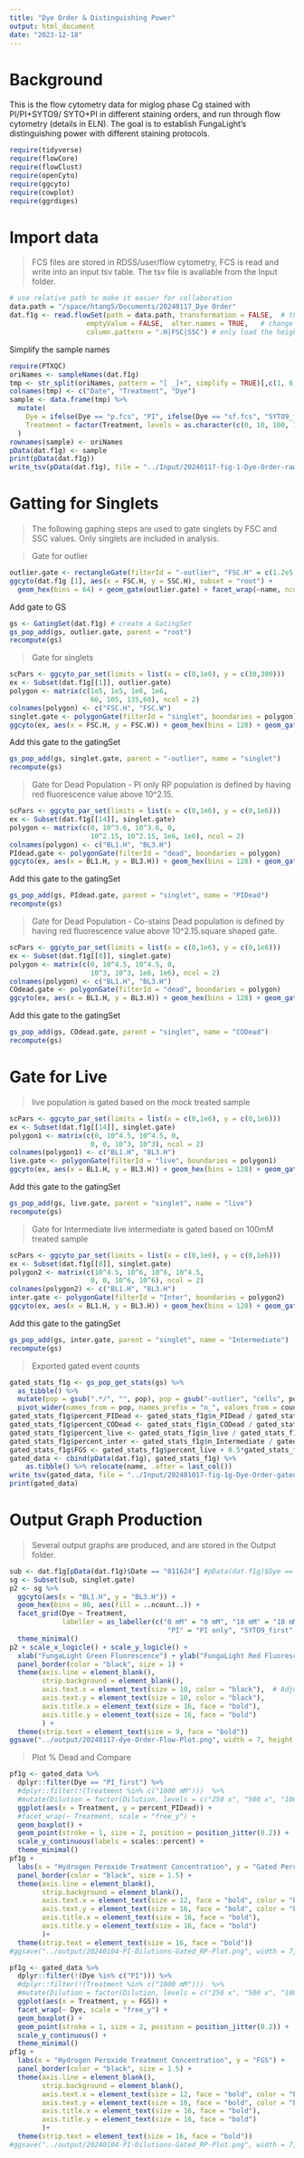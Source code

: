 ```yaml
---
title: "Dye Order & Distinguishing Power"
output: html_document
date: "2023-12-18"
---
```


# Background
This is the flow cytometry data for miglog phase Cg stained with PI/PI+SYTO9/ SYTO+PI in different staining orders, and run through flow cytometry (details in ELN). The goal is to establish FungaLight's distinguishing power with different staining protocols.

```r
require(tidyverse)
require(flowCore)
require(flowClust)
require(openCyto)
require(ggcyto)
require(cowplot)
require(ggrdiges)
```

# Import data
> FCS files are stored in RDSS/user/flow cytometry, FCS is read and write into an input tsv table. The tsv file is avaliable from the Input folder.

```r
# use relative path to make it easier for collaboration
data.path = "/space/htang5/Documents/20240117_Dye Order"
dat.f1g <- read.flowSet(path = data.path, transformation = FALSE,  # the original values are already linearized. 
                   emptyValue = FALSE,  alter.names = TRUE,   # change parameter names to R format
                   column.pattern = ".H|FSC|SSC") # only load the height variables for the fluorescent parameters
```

Simplify the sample names

```r
require(PTXQC)
oriNames <- sampleNames(dat.f1g)
tmp <- str_split(oriNames, pattern = "[ _]+", simplify = TRUE)[,c(1, 6, 7)]
colnames(tmp) <- c("Date", "Treatment", "Dye") 
sample <- data.frame(tmp) %>% 
  mutate(
    Dye = ifelse(Dye == "p.fcs", "PI", ifelse(Dye == "sf.fcs", "SYTO9_first", "PI_first")),
    Treatment = factor(Treatment, levels = as.character(c(0, 10, 100, 1000))) %>% paste(" mM", sep = "")
  )
rownames(sample) <- oriNames
pData(dat.f1g) <- sample
print(pData(dat.f1g))
write_tsv(pData(dat.f1g), file = "../Input/20240117-fig-1-Dye-Order-raw-data-ht.tsv")
```

# Gatting for Singlets
>The following gaphing steps are used to gate singlets by FSC and SSC values. Only singlets are included in analysis.

>Gate for outlier 

```r
outlier.gate <- rectangleGate(filterId = "-outlier", "FSC.H" = c(1.2e5, 1e6), "SSC.H" = c(1e2, 1e6))
ggcyto(dat.f1g [1], aes(x = FSC.H, y = SSC.H), subset = "root") +
  geom_hex(bins = 64) + geom_gate(outlier.gate) + facet_wrap(~name, ncol = 2) + ggcyto_par_set(limits = "instrument")
```
Add gate to GS
```r
gs <- GatingSet(dat.f1g) # create a GatingSet
gs_pop_add(gs, outlier.gate, parent = "root")
recompute(gs)
```

>Gate for singlets

```r
scPars <- ggcyto_par_set(limits = list(x = c(0,1e6), y = c(30,300)))
ex <- Subset(dat.f1g[[1]], outlier.gate)
polygon <- matrix(c(1e5, 1e5, 1e6, 1e6, 
                    60, 105, 135,60), ncol = 2)
colnames(polygon) <- c("FSC.H", "FSC.W")
singlet.gate <- polygonGate(filterId = "singlet", boundaries = polygon)
ggcyto(ex, aes(x = FSC.H, y = FSC.W)) + geom_hex(bins = 128) + geom_gate(singlet.gate) + geom_stats() + scPars
```


Add this gate to the gatingSet
```r
gs_pop_add(gs, singlet.gate, parent = "-outlier", name = "singlet")
recompute(gs)
```

> Gate for Dead Population - PI only
RP population is defined by having red fluorescence value above 10^2.15.

```r
scPars <- ggcyto_par_set(limits = list(x = c(0,1e6), y = c(0,1e6)))
ex <- Subset(dat.f1g[[14]], singlet.gate)
polygon <- matrix(c(0, 10^3.6, 10^3.6, 0,
                    10^2.15, 10^2.15, 1e6, 1e6), ncol = 2)
colnames(polygon) <- c("BL1.H", "BL3.H")
PIdead.gate <- polygonGate(filterId = "dead", boundaries = polygon)
ggcyto(ex, aes(x = BL1.H, y = BL3.H)) + geom_hex(bins = 128) + geom_gate(PIdead.gate) + geom_stats() + scPars + scale_x_logicle() + scale_y_logicle() 
```
Add this gate to the gatingSet

```r
gs_pop_add(gs, PIdead.gate, parent = "singlet", name = "PIDead")
recompute(gs)
```

> Gate for Dead Population - Co-stains
Dead population is defined by having red fluorescence value above 10^2.15.square shaped gate.

```r
scPars <- ggcyto_par_set(limits = list(x = c(0,1e6), y = c(0,1e6)))
ex <- Subset(dat.f1g[[8]], singlet.gate)
polygon <- matrix(c(0, 10^4.5, 10^4.5, 0,
                    10^3, 10^3, 1e6, 1e6), ncol = 2)
colnames(polygon) <- c("BL1.H", "BL3.H")
COdead.gate <- polygonGate(filterId = "dead", boundaries = polygon)
ggcyto(ex, aes(x = BL1.H, y = BL3.H)) + geom_hex(bins = 128) + geom_gate(COdead.gate) + geom_stats() + scPars + scale_x_logicle() + scale_y_logicle() 
```
Add this gate to the gatingSet

```r
gs_pop_add(gs, COdead.gate, parent = "singlet", name = "CODead")
recompute(gs)
```

# Gate for Live

> live population is gated based on the mock treated sample

```r
scPars <- ggcyto_par_set(limits = list(x = c(0,1e6), y = c(0,1e6)))
ex <- Subset(dat.f1g[[14]], singlet.gate)
polygon1 <- matrix(c(0, 10^4.5, 10^4.5, 0,
                    0, 0, 10^3, 10^3), ncol = 2)
colnames(polygon1) <- c("BL1.H", "BL3.H")
live.gate <- polygonGate(filterId = "live", boundaries = polygon1)
ggcyto(ex, aes(x = BL1.H, y = BL3.H)) + geom_hex(bins = 128) + geom_gate(live.gate) + geom_stats() + scPars + scale_x_logicle() + scale_y_logicle() 
```
Add this gate to the gatingSet

```r
gs_pop_add(gs, live.gate, parent = "singlet", name = "live")
recompute(gs)
```

> Gate for Intermediate
live intermediate is gated based on 100mM treated sample

```r
scPars <- ggcyto_par_set(limits = list(x = c(0,1e6), y = c(0,1e6)))
ex <- Subset(dat.f1g[[8]], singlet.gate)
polygon2 <- matrix(c(10^4.5, 10^6, 10^6, 10^4.5,
                    0, 0, 10^6, 10^6), ncol = 2)
colnames(polygon2) <- c("BL1.H", "BL3.H")
inter.gate <- polygonGate(filterId = "Inter", boundaries = polygon2)
ggcyto(ex, aes(x = BL1.H, y = BL3.H)) + geom_hex(bins = 128) + geom_gate(inter.gate) + geom_stats() + scPars + scale_x_logicle() + scale_y_logicle() 
```
Add this gate to the gatingSet

```r
gs_pop_add(gs, inter.gate, parent = "singlet", name = "Intermediate")
recompute(gs)
```

>Exported gated event counts

```r
gated_stats_f1g <- gs_pop_get_stats(gs) %>% 
  as_tibble() %>% 
  mutate(pop = gsub(".*/", "", pop), pop = gsub("-outlier", "cells", pop)) %>% 
  pivot_wider(names_from = pop, names_prefix = "n_", values_from = count)
gated_stats_f1g$percent_PIDead <- gated_stats_f1g$n_PIDead / gated_stats_f1g$n_singlet
gated_stats_f1g$percent_CODead <- gated_stats_f1g$n_CODead / gated_stats_f1g$n_singlet
gated_stats_f1g$percent_live <- gated_stats_f1g$n_live / gated_stats_f1g$n_singlet
gated_stats_f1g$percent_inter <- gated_stats_f1g$n_Intermediate / gated_stats_f1g$n_singlet
gated_stats_f1g$FGS <- gated_stats_f1g$percent_live + 0.5*gated_stats_f1g$percent_inter - 1*gated_stats_f1g$percent_CODead
gated_data <- cbind(pData(dat.f1g), gated_stats_f1g) %>% 
    as.tibble() %>% relocate(name, .after = last_col())
write_tsv(gated_data, file = "../Input/202401017-fig-1g-Dye-Order-gated-ht.tsv")
print(gated_data)
```

# Output Graph Production
>Several output graphs are produced, and are stored in the Output folder.

```r
sub <- dat.f1g[pData(dat.f1g)$Date == "011624"] #pData(dat.f1g)$Dye == "PI" & 
sg <- Subset(sub, singlet.gate)
p2 <- sg %>% 
  ggcyto(aes(x = "BL1.H", y = "BL3.H")) + 
  geom_hex(bins = 80, aes(fill = ..ncount..)) + 
  facet_grid(Dye ~ Treatment, 
             labeller = as_labeller(c("0 mM" = "0 mM", "10 mM" = "10 mM", "100 mM" = "100 mM", "1000 mM" = "1000 mM",
                                       "PI" = "PI only", "SYTO9_first" = "SYTO9+PI Costain", "PI_first" = "PI first"))) + 
  theme_minimal()
p2 + scale_x_logicle() + scale_y_logicle() +
  xlab("FungaLight Green Fluorescence") + ylab("FungaLight Red Fluorescence") +
  panel_border(color = "black", size = 1) +
  theme(axis.line = element_blank(),
        strip.background = element_blank(),
        axis.text.x = element_text(size = 10, color = "black"),  # Adjust size and face (bold)
        axis.text.y = element_text(size = 10, color = "black"),
        axis.title.x = element_text(size = 16, face = "bold"),
        axis.title.y = element_text(size = 16, face = "bold")
        ) + 
  theme(strip.text = element_text(size = 9, face = "bold")) 
ggsave("../output/20240117-dye-Order-Flow-Plot.png", width = 7, height = 5)
```
> Plot % Dead and Compare

```r
pf1g <- gated_data %>%
  dplyr::filter(Dye == "PI_first") %>% 
  #dplyr::filter(!(Treatment %in% c("1000 mM")))  %>%
  #mutate(Dilution = factor(Dilution, levels = c("250 x", "500 x", "1000 x", "2000 x"))) %>%
  ggplot(aes(x = Treatment, y = percent_PIDead)) +
  #facet_wrap(~ Treatment, scale = "free_y") +
  geom_boxplot() +
  geom_point(stroke = 1, size = 2, position = position_jitter(0.2)) +
  scale_y_continuous(labels = scales::percent) +
  theme_minimal()
pf1g +
  labs(x = "Hydrogen Peroxide Treatment Concentration", y = "Gated Percent Dead Cells") +
  panel_border(color = "black", size = 1.5) +
  theme(axis.line = element_blank(),
        strip.background = element_blank(),
        axis.text.x = element_text(size = 12, face = "bold", color = "black"),  # Adjust size and face (bold)
        axis.text.y = element_text(size = 16, face = "bold", color = "black"),
        axis.title.x = element_text(size = 16, face = "bold"),
        axis.title.y = element_text(size = 16, face = "bold")
        )+ 
  theme(strip.text = element_text(size = 16, face = "bold")) 
#ggsave("../output/20240104-PI-Dilutions-Gated_RP-Plot.png", width = 7, height = 5)
```


```r
pf1g <- gated_data %>%
  dplyr::filter(!(Dye %in% c("PI"))) %>% 
  #dplyr::filter(!(Treatment %in% c("1000 mM")))  %>%
  #mutate(Dilution = factor(Dilution, levels = c("250 x", "500 x", "1000 x", "2000 x"))) %>%
  ggplot(aes(x = Treatment, y = FGS)) +
  facet_wrap(~ Dye, scale = "free_y") +
  geom_boxplot() +
  geom_point(stroke = 1, size = 2, position = position_jitter(0.2)) +
  scale_y_continuous() +
  theme_minimal()
pf1g +
  labs(x = "Hydrogen Peroxide Treatment Concentration", y = "FGS") +
  panel_border(color = "black", size = 1.5) +
  theme(axis.line = element_blank(),
        strip.background = element_blank(),
        axis.text.x = element_text(size = 12, face = "bold", color = "black"),  # Adjust size and face (bold)
        axis.text.y = element_text(size = 16, face = "bold", color = "black"),
        axis.title.x = element_text(size = 16, face = "bold"),
        axis.title.y = element_text(size = 16, face = "bold")
        )+ 
  theme(strip.text = element_text(size = 16, face = "bold")) 
#ggsave("../output/20240104-PI-Dilutions-Gated_RP-Plot.png", width = 7, height = 5)
```










